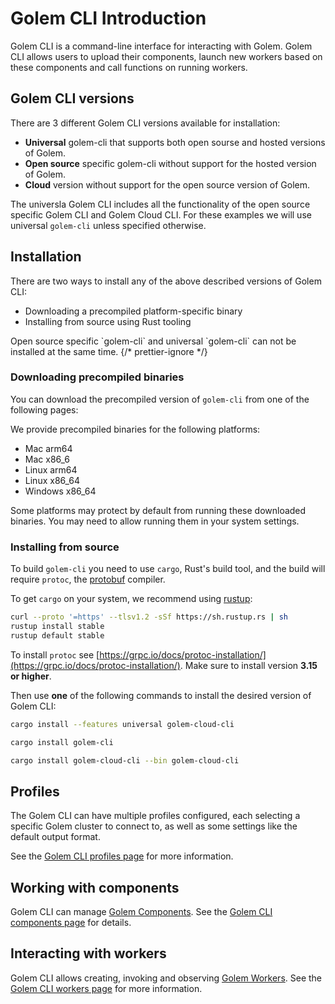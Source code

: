 
# Golem CLI Introduction

Golem CLI is a command-line interface for interacting with Golem. Golem CLI allows users to upload their components, launch new workers based on these components and call functions on running workers.

## Golem CLI versions

There are 3 different Golem CLI versions available for installation:

- **Universal** golem-cli that supports both open sourse and hosted versions of Golem.
- **Open source** specific golem-cli without support for the hosted version of Golem.
- **Cloud** version without support for the open source version of Golem.

The universla Golem CLI includes all the functionality of the open source specific Golem CLI and Golem Cloud CLI. For these examples we will use universal `golem-cli` unless specified otherwise.

## Installation

There are two ways to install any of the above described versions of Golem CLI:

- Downloading a precompiled platform-specific binary
- Installing from source using Rust tooling

<Callout type="info">
  Open source specific `golem-cli` and universal `golem-cli` can not be installed at the same time.
  {/* prettier-ignore */}
</Callout>

### Downloading precompiled binaries

You can download the precompiled version of `golem-cli` from one of the following pages:

<Cards num={2}>
  <Card
    title="Universal and Golem Cloud Releases"
    href="https://github.com/golemcloud/golem-cloud-releases/releases"
  />
  <Card title="Open Source Golem Releases" href="https://github.com/golemcloud/golem/releases" />
</Cards>

We provide precompiled binaries for the following platforms:

- Mac arm64
- Mac x86_6
- Linux arm64
- Linux x86_64
- Windows x86_64

<Callout type="info">
  Some platforms may protect by default from running these downloaded binaries. You may need to
  allow running them in your system settings.
</Callout>

### Installing from source

To build `golem-cli` you need to use `cargo`, Rust's build tool, and the build will require `protoc`, the [protobuf](https://github.com/protocolbuffers/protobuf) compiler.

To get `cargo` on your system, we recommend using [rustup](https://rustup.rs/):

```bash filename="Terminal" copy
curl --proto '=https' --tlsv1.2 -sSf https://sh.rustup.rs | sh
rustup install stable
rustup default stable
```

To install `protoc` see [https://grpc.io/docs/protoc-installation/](https://grpc.io/docs/protoc-installation/).
Make sure to install version **3.15 or higher**.

Then use **one** of the following commands to install the desired version of Golem CLI:

```bash filename="Universal Golem CLI" copy
cargo install --features universal golem-cloud-cli
```

```bash filename="Open source Golem CLI" copy
cargo install golem-cli
```

```bash filename="Cloud-only Golem CLI" copy
cargo install golem-cloud-cli --bin golem-cloud-cli
```

## Profiles

The Golem CLI can have multiple profiles configured, each selecting a specific Golem cluster to connect to, as well as some settings like the default output format.

See the [Golem CLI profiles page](/docs/cli/profiles) for more information.

## Working with components

Golem CLI can manage [Golem Components](/docs/concepts/components). See the [Golem CLI components page](/docs/cli/components) for details.

## Interacting with workers

Golem CLI allows creating, invoking and observing [Golem Workers](/docs/concepts/workers). See the [Golem CLI workers page](/docs/cli/workers) for more information.
